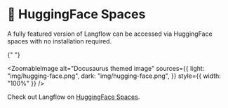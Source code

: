 # 🤗 HuggingFace Spaces

A fully featured version of Langflow can be accessed via HuggingFace spaces with no installation required.


{" "}

<ZoomableImage
  alt="Docusaurus themed image"
  sources={{
    light: "img/hugging-face.png",
    dark: "img/hugging-face.png",
  }}
  style={{ width: "100%" }}
/>

Check out Langflow on [HuggingFace Spaces](https://huggingface.co/spaces/Logspace/Langflow).
